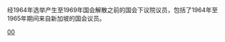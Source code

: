 {{Catnav|頁面分類|……|馬來西亞政治人物|马来西亚国会议员}}
{{Catnav|頁面分類|……|马来西亚国会|马来西亚国会议员}}
经1964年选举产生至1969年国会解散之前的国会下议院议员，包括了1964年至1965年期间来自新加坡的国会议员。

[[Category:马来西亚国会议员|00]]